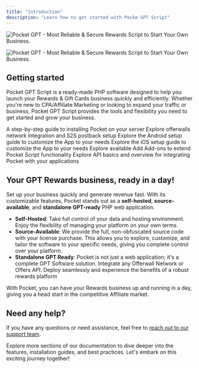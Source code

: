 ```yaml
---
title: "Introduction"
description: "Learn how to get started with Pocke GPT Script"
---
```


<Frame>
  <img
    className="block dark:hidden"
    src="/images/product/pocket_v4_inline.png"
    alt="Pocket GPT - Most Reliable & Secure Rewards Script to Start Your Own Business."
  />

  <img
    className="hidden dark:block"
    src="/images/product/pocket_v4_inline.png"
    alt="Pocket GPT - Most Reliable & Secure Rewards Script to Start Your Own Business."
  />
</Frame>

## Getting started

Pocket GPT Script is a ready-made PHP software designed to help you launch your Rewards & Gift Cards business quickly and efficiently. Whether you're new to CPA/Affiliate Marketing or looking to expand your traffic or business, Pocket GPT Script provides the tools and flexibility you need to get started and grow your business.

<CardGroup cols="2">
  <Card title="Installation" icon="rocket" href="/get-started/installation">
    A step-by-step guide to installing Pocket on your server
  </Card>
  <Card title="Offerwalls Setup" icon="star" href="/offerwalls/introduction">
    Explore offerwalls network integration and S2S postback setup
  </Card>
  <Card title="Android App Setup" icon="android" href="/android/introduction">
    Explore the Android setup guide to customize the App to your needs
  </Card>
  <Card title="IOS App Setup" icon="apple" href="/development/api">
    Explore the iOS setup guide to customize the App to your needs
  </Card>
  <Card title="Addons" icon="puzzle-piece" href="/addons/introduction">
    Explore available Add Add-ons to extend Pocket Script functionality
  </Card>
  <Card title="API" icon="brackets-curly" href="/api-guide/overview">
    Explore API basics and overview for integrating Pocket with your applications
  </Card>
</CardGroup>

## Your GPT Rewards business, ready in a day\!

Set up your business quickly and generate revenue fast. With its customizable features, Pocket stands out as a **self-hosted**, **source-available**, and **standalone GPT-ready** PHP web application.

- **Self-Hosted**: Take full control of your data and hosting environment. Enjoy the flexibility of managing your platform on your own terms.
- **Source-Available**: We provide the full, non-obfuscated source code with your license purchase. This allows you to explore, customize, and tailor the software to your specific needs, giving you complete control over your platform.
- **Standalone GPT Ready**: Pocket is not just a web application; it's a complete GPT Software solution. Integrate any Offerwall Network or Offers API. Deploy seamlessly and experience the benefits of a robust rewards platform

With Pocket, you can have your Rewards business up and running in a day, giving you a head start in the competitive Affiliate market.

## Need any help?

If you have any questions or need assistance, feel free to [reach out to our support team](https://droidoxy.com/support/).

Explore more sections of our documentation to dive deeper into the features, installation guides, and best practices. Let's embark on this exciting journey together\!
